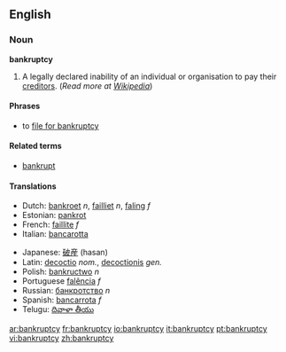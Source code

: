 ==English==

===Noun===
'''bankruptcy'''

# A legally declared inability of an individual or organisation to pay their [[creditor]]s. (''Read more at [[w:bankruptcy|Wikipedia]]'')

====Phrases====
*to [[file for bankruptcy]]

====Related terms====
*[[bankrupt]]

====Translations====
{{top}}
*Dutch: [[bankroet]] ''n'', [[failliet]] ''n'', [[faling]] ''f''
*Estonian: [[pankrot]]
*French: [[faillite]] ''f''
*Italian: [[bancarotta]]
{{mid}}
*Japanese: [[破産]] (hasan)
*Latin: [[decoctio]] ''nom.'', [[decoctionis]] ''gen.''
*Polish: [[bankructwo]] ''n''
*Portuguese [[falência]] ''f''
*Russian: [[банкротство]] ''n''
*Spanish: [[bancarrota]] ''f''
*Telugu: [[దివాళా తీయు]]
{{bottom}}

[[ar:bankruptcy]]
[[fr:bankruptcy]]
[[io:bankruptcy]]
[[it:bankruptcy]]
[[pt:bankruptcy]]
[[vi:bankruptcy]]
[[zh:bankruptcy]]